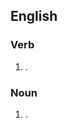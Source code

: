 {{also|tabulâtes}}

==English==

===Verb===
{{head|en|verb form}}

# {{en-third-person singular of|tabulate}}.

===Noun===
{{head|en|noun plural form}}

# {{lb|en|pharmacy|obsolete}} {{plural of|tabulate|lang=en}}.